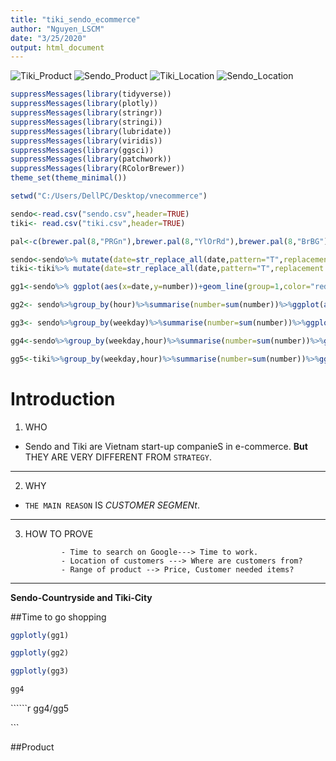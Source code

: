 ---
title: "tiki_sendo_ecommerce"
author: "Nguyen_LSCM"
date: "3/25/2020"
output: html_document
---


![Tiki_Product](C:/Users/DellPC/Desktop/vnecommerce/Tiki_Product)
![Sendo_Product](C:/Users/DellPC/Desktop/vnecommerce/Sendo_Product)
![Tiki_Location](C:/Users/DellPC/Desktop/vnecommerce/Tiki_Location)
![Sendo_Location](C:/Users/DellPC/Desktop/vnecommerce/Sendo_Location)



```{r, warning=FALSE,message=FALSE,include=FALSE}

suppressMessages(library(tidyverse))
suppressMessages(library(plotly))
suppressMessages(library(stringr))
suppressMessages(library(stringi))
suppressMessages(library(lubridate))
suppressMessages(library(viridis))
suppressMessages(library(ggsci))
suppressMessages(library(patchwork))
suppressMessages(library(RColorBrewer))
theme_set(theme_minimal())

setwd("C:/Users/DellPC/Desktop/vnecommerce")

sendo<-read.csv("sendo.csv",header=TRUE)
tiki<- read.csv("tiki.csv",header=TRUE)

pal<-c(brewer.pal(8,"PRGn"),brewer.pal(8,"YlOrRd"),brewer.pal(8,"BrBG"))

sendo<-sendo%>% mutate(date=str_replace_all(date,pattern="T",replacement = " "))%>%mutate(date=as.POSIXct(date,format="%Y-%m-%d %H"))%>%mutate(hour=factor(hour(date)),weekday=factor(wday(date,abbr=TRUE,label=TRUE)))
tiki<-tiki%>% mutate(date=str_replace_all(date,pattern="T",replacement = " "))%>%mutate(date=as.POSIXct(date,format="%Y-%m-%d %H"))%>%mutate(hour=factor(hour(date)),weekday=factor(wday(date,abbr=TRUE,label=TRUE)))

gg1<-sendo%>% ggplot(aes(x=date,y=number))+geom_line(group=1,color="red",lwd=1)+xlab("Date")+ylab("Number of Searching for Sendo on google")+labs(title="The fluctuation of searching Sendo on Google")

gg2<- sendo%>%group_by(hour)%>%summarise(number=sum(number))%>%ggplot(aes(x=fct_reorder(hour,desc(number)),y=number,fill=hour))+geom_col()+coord_flip()+xlab("Hour of a day")+ylab("The Frequency in each hour")+labs("The plot of searching Sendo on Google in each hour")+scale_color_manual(values = pal)

gg3<- sendo%>%group_by(weekday)%>%summarise(number=sum(number))%>%ggplot(aes(x=fct_reorder(weekday,desc(number)),y=number,fill=weekday))+geom_col()+coord_flip()+xlab("weekday of a day")+ylab("The Frequency in each weekday")+labs("The plot of searching Sendo on Google in each weekday")+scale_fill_tron()

gg4<-sendo%>%group_by(weekday,hour)%>%summarise(number=sum(number))%>%ggplot(aes(x=hour,y=weekday,fill=number,label=number))+geom_tile()+scale_fill_viridis(option="D")+geom_label()+xlab("Hour")+ylab("Weekday")+labs(title = "Sendo, Hour versus Weekday")+geom_label(label.size = 3, fill="white")

gg5<-tiki%>%group_by(weekday,hour)%>%summarise(number=sum(number))%>%ggplot(aes(x=hour,y=weekday,fill=number,label=number))+geom_tile()+scale_fill_viridis(option="D")+geom_label()+xlab("Hour")+ylab("Weekday")+labs(title = "Tiki, Hour versus Weekday")+geom_label(label.size = 3, fill="white")

```



# Introduction

1. WHO
- Sendo and Tiki are  Vietnam start-up companieS in e-commerce. **But** THEY ARE VERY DIFFERENT FROM ``STRATEGY``.

<hr>

2. WHY

- `THE MAIN REASON`  IS *CUSTOMER SEGMENt*. 

<hr>

3. HOW TO PROVE 

               - Time to search on Google---> Time to work.
               - Location of customers ---> Where are customers from?
               - Range of product --> Price, Customer needed items?
               
<hr>



 **Sendo-Countryside and Tiki-City**
 
 

##Time to go shopping

```{r, warning=FALSE, message=FALSE,echo=FALSE,fig.align="left",fig.width=10,fig.height=10}

ggplotly(gg1)

```


```{r, warning=FALSE, message=FALSE,echo=FALSE,fig.align="left",fig.width=10,fig.height=10}

ggplotly(gg2)

```

```{r, warning=FALSE, message=FALSE,echo=FALSE,fig.align="left",fig.width=10,fig.height=10}
ggplotly(gg3)

```


```{r, warning=FALSE, message=FALSE,echo=FALSE,fig.align="left",fig.width=10,fig.height=10}
gg4
```

``````{r, warning=FALSE, message=FALSE,echo=FALSE,fig.align="left",fig.width=10,fig.height=10}

gg4/gg5

```


##Product



